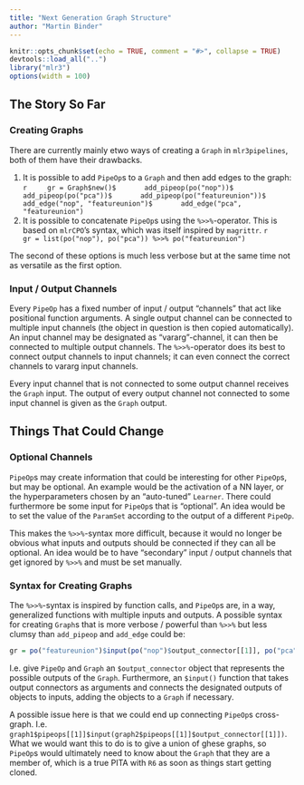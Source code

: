 ```yaml
---
title: "Next Generation Graph Structure"
author: "Martin Binder"
---
```


```r
knitr::opts_chunk$set(echo = TRUE, comment = "#>", collapse = TRUE)
devtools::load_all("..")
library("mlr3")
options(width = 100)
```

## The Story So Far

### Creating Graphs
There are currently mainly etwo ways of creating a `Graph` in `mlr3pipelines`, both of them have their drawbacks.

1. It is possible to add `PipeOp`s to a `Graph` and then add edges to the graph:
    ```r
    gr = Graph$new()$
      add_pipeop(po("nop"))$
      add_pipeop(po("pca"))$
      add_pipeop(po("featureunion"))$
      add_edge("nop", "featureunion")$
      add_edge("pca", "featureunion")
    ```
2. It is possible to concatenate `PipeOp`s using the `%>>%`-operator. This is based on `mlrCPO`'s syntax, which was itself inspired by `magrittr`.
    ```r
    gr = list(po("nop"), po("pca")) %>>% po("featureunion")
   ```

The second of these options is much less verbose but at the same time not as versatile as the first option.

### Input / Output Channels

Every `PipeOp` has a fixed number of input / output "channels" that act like positional function arguments. A single output channel can be connected to multiple input channels (the object in question is then copied automatically). An input channel may be designated as "vararg"-channel, it can then be connected to multiple output channels. The `%>>%`-operator does its best to connect output channels to input channels; it can even connect the correct channels to vararg input channels.

Every input channel that is not connected to some output channel receives the `Graph` input. The output of every output channel not connected to some input channel is given as the `Graph` output.

## Things That Could Change

### Optional Channels

`PipeOp`s may create information that could be interesting for other `PipeOp`s, but may be optional. An example would be the activation of a NN layer, or the hyperparameters chosen by an "auto-tuned" `Learner`. There could furthermore be some input for `PipeOp`s that is "optional". An idea would be to set the value of the `ParamSet` according to the output of a different `PipeOp`.

This makes the `%>>%`-syntax more difficult, because it would no longer be obvious what inputs and outputs should be connected if they can all be optional. An idea would be to have "secondary" input / output channels that get ignored by `%>>%` and must be set manually.

### Syntax for Creating Graphs

The `%>>%`-syntax is inspired by function calls, and `PipeOp`s are, in a way, generalized functions with multiple inputs and outputs. A possible syntax for creating `Graph`s that is more verbose / powerful than `%>>%` but less clumsy than `add_pipeop` and `add_edge` could be:

```r
gr = po("featureunion")$input(po("nop")$output_connector[[1]], po("pca")$output_connector[[1]])
```

I.e. give `PipeOp` and `Graph` an `$output_connector` object that represents the possible outputs of the `Graph`. Furthermore, an `$input()` function that takes output connectors as arguments and connects the designated outputs of objects to inputs, adding the objects to a `Graph` if necessary.

A possible issue here is that we could end up connecting `PipeOp`s cross-graph. I.e. `graph1$pipeops[[1]]$input(graph2$pipeops[[1]]$output_connector[[1]])`. What we would want this to do is to give a union of ghese graphs, so `PipeOp`s would ultimately need to know about the `Graph` that they are a member of, which is a true PITA with `R6` as soon as things start getting cloned.

